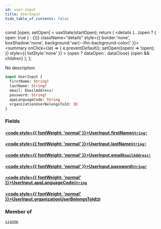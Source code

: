 ```yaml
---
id: user-input
title: UserInput
hide_table_of_contents: false
---
```







  const [open, setOpen] = useState(startOpen);
  return (
    <details {...(open ? { open: true } : {})} className="details" style={{ border:'none', boxShadow:'none', background:'var(--ifm-background-color)' }}>
      <summary
        onClick={(e) => {
          e.preventDefault();
          setOpen((open) => !open);
        }}
        style={{ listStyle:'none' }}
      >
      {open ? dataOpen : dataClose}
      </summary>
      {open && children}
    </details>
  );
};




No description


```graphql
input UserInput {
  firstName: String!
  lastName: String!
  email: EmailAddress!
  password: String!
  appLanguageCode: String
  organizationUserBelongsToId: ID
}
```


### Fields

#### [<code style={{ fontWeight: 'normal' }}>UserInput.<b>firstName</b></code>](#)<Bullet />[`String!`](/schema/scalars/string) <Badge class="secondary" text="non-null"/> <Badge class="secondary" text="scalar"/>
> 
> 

#### [<code style={{ fontWeight: 'normal' }}>UserInput.<b>lastName</b></code>](#)<Bullet />[`String!`](/schema/scalars/string) <Badge class="secondary" text="non-null"/> <Badge class="secondary" text="scalar"/>
> 
> 

#### [<code style={{ fontWeight: 'normal' }}>UserInput.<b>email</b></code>](#)<Bullet />[`EmailAddress!`](/schema/scalars/email-address) <Badge class="secondary" text="non-null"/> <Badge class="secondary" text="scalar"/>
> 
> 

#### [<code style={{ fontWeight: 'normal' }}>UserInput.<b>password</b></code>](#)<Bullet />[`String!`](/schema/scalars/string) <Badge class="secondary" text="non-null"/> <Badge class="secondary" text="scalar"/>
> 
> 

#### [<code style={{ fontWeight: 'normal' }}>UserInput.<b>appLanguageCode</b></code>](#)<Bullet />[`String`](/schema/scalars/string) <Badge class="secondary" text="scalar"/>
> 
> 

#### [<code style={{ fontWeight: 'normal' }}>UserInput.<b>organizationUserBelongsToId</b></code>](#)<Bullet />[`ID`](/schema/scalars/id) <Badge class="secondary" text="scalar"/>
> 
> 



### Member of

[`signUp`](/schema/mutations/sign-up)  <Badge class="secondary" text="mutation"/>

